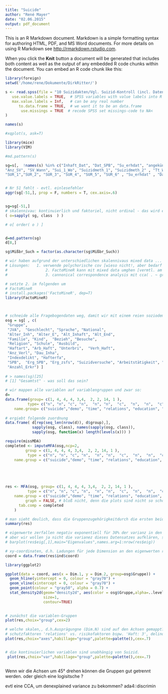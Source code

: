 ```yaml
---
title: "Suicide"
author: "René Mayer"
date: "02.06.2015"
output: pdf_document
---
```


This is an R Markdown document. Markdown is a simple formatting syntax for authoring HTML, PDF, and MS Word documents. For more details on using R Markdown see <http://rmarkdown.rstudio.com>.

When you click the **Knit** button a document will be generated that includes both content as well as the output of any embedded R code chunks within the document. You can embed an R code chunk like this:

```r
library(foreign)
setwd('/home/rene/Dokumente/DirkRitter/')

s <- read.spss(file = "10 Suizidakten/Vgl. Suizid-Kontroll (incl. Daten).sav", 
   use.value.labels = TRUE,  # SPSS variables with value labels into R factors with levels
   max.value.labels = Inf,   # can be any real number 
      to.data.frame = TRUE,  # we want it to be an data.frame 
       use.missings = TRUE  # recode SPSS set missings-code to NA<
)

names(s)

#xqplot(s, ask=T)

library(mice)
library(VIM)

#md.pattern(s)

sg=s[,  !names(s) %in% c("Inhaft_Dat", "Dat_SPB", "Su_erhdat", "angekünd", "Absch_br", "Grund_Sui", "Beson_Sui", "angekünd", "Suizidvorgeschichte",
"Anz_SV", "SV_Wann", "Sui_1_Wo", "Suizidmeth_1", "Suizidmeth_2" , "Tt_WT", "Tt_Ft", "Tt_FT_WE", "TT_Jz", "Tz_Az", "Ergeb_GA", "Art_Erkrank2",
"SUR_1","SUR_2", "SUR_3", "SUR_4", "SUR_5", "SUR_6" , "Su_erhdat" , "Dat_SPB" , "Inhaft_Dat", "Nr","Code" ) ]


# Nr 51 fehlt - evtl. einlesefehler
aggr(sg[-51,], prop = F, numbers = T, cex.axis=.6)


sg=sg[-51,]
# skalennivau: kontinuierlich und faktoriel, nicht ordinal - das wird ein Fehler sin, aber der ist nicht so wichtig
( o=sapply( sg, class  ) )

# o[ order( o ) ]


d=md.pattern(sg)
d[8,]

sg$Mißbr_Such = factor(as.character(sg$Mißbr_Such))

# wir haben aufgrund der unterschiedlichen skalennivaus mixed data ... 
# Lösungen:   1. verwende polychorische cov [wieso nicht!, aber bedarf dummy coding aller factoren]
#		          2. FactoMineR kann mit mixed data umghen [vermtl. am leichtesten]
#		          3. cannonical correspondence analysis mit cca( . ~ gruppe, ...) [vermtl. am besten]

# setzte 2. im folgenden um
# FactoMineR
# install.packages('FactoMineR', dep=T)
library(FactoMineR)



# schneide alle Fragebogendaten weg, damit wir mit einem reien soziodemographischen Datensatz rechnenn können 
osg = sg[ , c(
 "Gruppe", 
 "JVA",  "Geschlecht", "Sprache", "National", 
 "Alter_Inh", "Alter_E", "Alt_Inhaft", "Alt_End",  
 "Familie", "Kind",  "Bezieh", "Besuche", 
 "Religion", "Schule", "Ausbild",
 "Haftart", "Arb_Haft", "Unterbri",  "Verh_Haft", 
 "Anz_Verl", "Dau_Inha", 
 "Indexdelikt", "Hafterfa", 
 "SPB",  "Erg_SPB", "Erg_zsfs", "Suizidversuche", "Arbeitstätigkeit", "kindheit", "PP_Auff", "GA_vorh", "Psych_Erk",  "Art_Erkrank", "Mißbr_Such", "Behandlung", "Raucher", "VISCI",
 "Anzahl_Erkr") ]
                                       
# > names(sg)[25]
# [1] "Gesamtst" - was soll das sein?

# wir mappen alle variablen auf variablengruppen und zwar so: 
d=
data.frame(group= c(1, 4, 4, 4, 3,4,  2, 2, 14, 1 ), 
          type= c("n", "n", "c", "n",  "n", "n",  "c",  "n",  "n",  "c"),
    name.group= c("suicide","demo", "time", "relations", "education", "haft", "delinq.c" , "delinq", "risk", "disorder.c"))
  
# ergiebt folgende zuordnung  
data.frame( d[rep(seq_len(nrow(d)), d$group),], 
            sapply(osg, class), names(sapply(osg, class)), 
            sapply(osg, function(x) length(levels(x))) )

require(missMDA)
completed <- imputeMFA(osg,ncp=2,
         group = c(1, 4, 4, 4, 3,4,  2, 2, 14, 1 ), 
          type = c("n", "n", "c", "n",  "n", "n",  "c",  "n",  "n",  "c"),
    name.group = c("suicide","demo", "time", "relations", "education", "haft", "delinq.c" , "delinq", "risk", "disorder.c"))
         




res <- MFA(osg, group= c(1, 4, 4, 4, 3,4,  2, 2, 14, 1 ), 
          type = c("n", "n", "c", "n",  "n", "n",  "c",  "n",  "n",  "c"),
    name.group = c("suicide","demo", "time", "relations", "education", "haft", "delinq.c" , "delinq", "risk", "disorder.c"),
         graph = FALSE, # bloß nicht, denn die plots sind nicht so schön
      tab.comp = completed
    )

# man sieht deulich, dass die Gruppenzugehörigkeitdurch die ersten beiden Dimensionen abgebildet wird    
summary(res)

# eigenwerte zerfallen negativ exponentiell für 30% der varianz in den Daten brauchen wir 5 Dimensionen
# aber wir wollen ja nicht die varianez dieses Datensatzes aufklären, sondern die Gruppenzugehörigkeit!
# barplot(res$eig[,1],main="Eigenvalues",names.arg=1:nrow(res$eig))

# xy-coordinaten, d.h. Ladungen für jede Dimension an den eigenwerten relativiert
coord = data.frame(res$ind$coord)

library(ggplot2)

ggplot(data = coord, aes(x = Dim.1, y = Dim.2, group=osg$Gruppe)) +
  geom_hline(yintercept = 0, colour = "gray70") +
  geom_vline(xintercept = 0, colour = "gray70") +
  geom_point(colour = "gray50", alpha = 0.7) +
  stat_density2d(geom="density2d", aes(color = osg$Gruppe,alpha=..level..),
                 size=1,
                 contour=TRUE)
                 

# zunächst die variablen-Gruppen
plot(res,choix="group",cex=2)

# welche skalen,, d.h.Ausprägungne (Dim.N) sind auf den Achsen gemappt?
# schutzfaktoren 'relations' vs. risikofaktoren bspw. 'Haft: 3', delinquenz dimension 1 scheint jedoch unabhängig von suizid zu sein
plot(res,choix="axes",habillage="group",palette=palette(),cex=.7)


# die kontinuierlichen variablen sind unabhängig von Suizid.
 plot(res,choix="var",habillage="group",palette=palette(),cex=.7)



```


Wenn wir die Achsen um 45° drehen können die Gruppen gut getrennt werden.
oder gleich eine logisitsche ?

evtl eine CCA, um denexplained variance zu bekommen?
ada4::discrimin